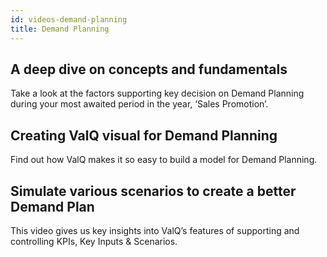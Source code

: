 ```yaml
---
id: videos-demand-planning
title: Demand Planning
---
```



## A deep dive on concepts and fundamentals

Take a look at the factors supporting key decision on Demand Planning during your most awaited period in the year, ‘Sales Promotion’.

<Vimeo
    video="https://vimeo.com/361787457"
    responsive={true}
    width={640}
    height={480}
/>

## Creating ValQ visual for Demand Planning

Find out how ValQ makes it so easy to build a model for Demand Planning.

<Vimeo
    video="https://vimeo.com/361970640"
    responsive={true}
    width={640}
    height={480}
/>

## Simulate various scenarios to create a better Demand Plan

This video gives us key insights into ValQ’s features of supporting and controlling KPIs, Key Inputs & Scenarios.

<Vimeo
    video="https://vimeo.com/361969472"
    responsive={true}
    width={640}
    height={480}
/>

